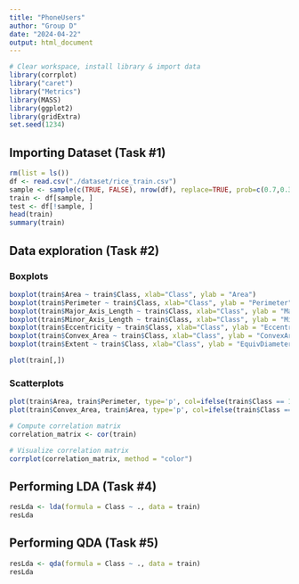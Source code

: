 ```yaml
---
title: "PhoneUsers"
author: "Group D"
date: "2024-04-22"
output: html_document
---
```



```r
# Clear workspace, install library & import data
library(corrplot)
library("caret")
library("Metrics")
library(MASS)
library(ggplot2)
library(gridExtra)
set.seed(1234)
```

## Importing Dataset (Task #1)
```r
rm(list = ls())
df <- read.csv("./dataset/rice_train.csv")
sample <- sample(c(TRUE, FALSE), nrow(df), replace=TRUE, prob=c(0.7,0.3))
train <- df[sample, ]
test <- df[!sample, ]
head(train)
summary(train)

```


## Data exploration (Task #2)

### Boxplots
```r
boxplot(train$Area ~ train$Class, xlab="Class", ylab = "Area")
boxplot(train$Perimeter ~ train$Class, xlab="Class", ylab = "Perimeter")
boxplot(train$Major_Axis_Length ~ train$Class, xlab="Class", ylab = "MajorAxisLength")
boxplot(train$Minor_Axis_Length ~ train$Class, xlab="Class", ylab = "MinorAxisLength")
boxplot(train$Eccentricity ~ train$Class, xlab="Class", ylab = "Eccentricity")
boxplot(train$Convex_Area ~ train$Class, xlab="Class", ylab = "ConvexArea")
boxplot(train$Extent ~ train$Class, xlab="Class", ylab = "EquivDiameter")

plot(train[,])
```

### Scatterplots
```r
plot(train$Area, train$Perimeter, type='p', col=ifelse(train$Class == 1, "darkred", "lightblue"), xlab = "Area", ylab = "Perimeter")
plot(train$Convex_Area, train$Area, type='p', col=ifelse(train$Class == 1, "darkred", "lightblue"), xlab = "ConvexArea", ylab = "Area")
```

```r
# Compute correlation matrix
correlation_matrix <- cor(train)

# Visualize correlation matrix
corrplot(correlation_matrix, method = "color")
```


## Performing LDA (Task #4)
```r
resLda <- lda(formula = Class ~ ., data = train)
resLda
```

## Performing QDA (Task #5)
```r
resLda <- qda(formula = Class ~ ., data = train)
resLda
```
